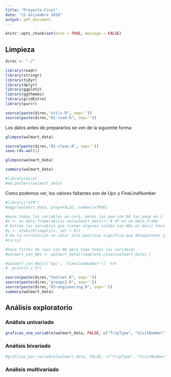 ```yaml
---
title: "Proyecto-Final"
date: "21 diciembre 2018"
output: pdf_document
---
```


```r
knitr::opts_chunk$set(echo = TRUE, message = FALSE)
```

## Limpieza

```r
direc <- "./" 

library(readr)
library(stringr)
library(tidyr)
library(dplyr)
library(ggplot2)
library(ggthemes)
library(gridExtra)
library(purrr)

source(paste(direc,"utils.R", sep=''))
source(paste(direc,"01-load.R", sep=''))
```
Los datos antes de prepararlos se ven de la siguiente forma:  
```r
glimpse(walmart_data)
```

```r
source(paste(direc,"02-clean.R", sep=''))
save.rds.wal(1)
```

```r
glimpse(walmart_data)
```

```r
summary(walmart_data)
```

```r
#library(mice)
#md.pattern(walmart_data)
```
Como podemos ver, los valores faltantes son de Upc y FineLineNumber
```r
#library("VIM")
#aggr(walmart_data, prop=FALSE, numbers=TRUE)
```

```r
#pone todas las variables en cero, menos las que son NA las pone en 1
#x <- as.data.frame(abs(is.na(walmart_data))) # df es un data.frame
# Extrae las variables que tienen algunas celdas con NAs es decir hace select en x
#y <- x[which(sapply(x, sd) > 0)] 
# Da la correlación un valor alto positivo significa que desaparecen juntas.
#cor(y) 
```

```r
#hace filter de rows con NA pero toma todas las variables
#walmart_con_NAs <- walmart_data[!complete.cases(walmart_data),]

#walmart_con_NAs[c('Upc', 'FinelineNumber')]  %>%
#  print(n = 57)
```

```r
source(paste(direc,"toolset.R", sep=''))
source(paste(direc,"groups2.R", sep=''))
source(paste(direc,"03-engineering.R", sep=''))
summary(walmart_data)
```

## Análisis exploratorio

### Análisis univariado

```r
graficas_una_variable(walmart_data, FALSE, c("TripType", "VisitNumber", "Weekday", "Department", "ScanType", "ManufacturerCode", "ProductCode"))
```


### Análisis bivariado 

```r
#graficas_par_variable(walmart_data, FALSE, c("TripType", "VisitNumber", "Weekday", "Department", "ScanType", "ManufacturerCode", "ProductCode"))
```

### Análisis multivariado


